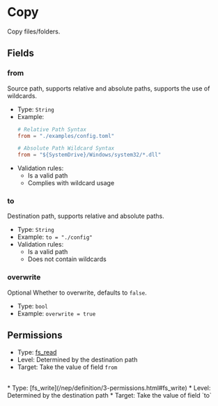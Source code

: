 # Copy

[//]: # (This file is automatically generated by script, do not modify it.)


Copy files/folders.

## Fields
### from
Source path, supports relative and absolute paths, supports the use of wildcards.
* Type: `String`  
* Example:
  ```toml
  # Relative Path Syntax
  from = "./examples/config.toml"
  
  # Absolute Path Wildcard Syntax
  from = "${SystemDrive}/Windows/system32/*.dll"
  ``` 
* Validation rules:
  * Is a valid path
  * Complies with wildcard usage
### to
Destination path, supports relative and absolute paths.
* Type: `String`  
* Example: `to = "./config"` 
* Validation rules:
  * Is a valid path
  * Does not contain wildcards
### overwrite
<Tag>Optional</Tag> Whether to overwrite, defaults to `false`.
* Type: `bool`  
* Example: `overwrite = true`  
## Permissions
* Type: [fs_read](/nep/definition/3-permissions.html#fs_read)
* Level: Determined by the destination path
* Target: Take the value of field `from`
<br/>
* Type: [fs_write](/nep/definition/3-permissions.html#fs_write)
* Level: Determined by the destination path
* Target: Take the value of field `to`
